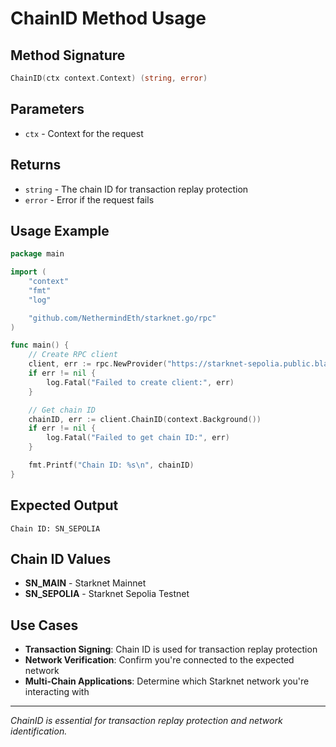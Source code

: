 # ChainID Method Usage

## Method Signature

```go
ChainID(ctx context.Context) (string, error)
```

## Parameters

- `ctx` - Context for the request

## Returns

- `string` - The chain ID for transaction replay protection
- `error` - Error if the request fails

## Usage Example

```go
package main

import (
    "context"
    "fmt"
    "log"

    "github.com/NethermindEth/starknet.go/rpc"
)

func main() {
    // Create RPC client
    client, err := rpc.NewProvider("https://starknet-sepolia.public.blastapi.io/rpc/v0_8")
    if err != nil {
        log.Fatal("Failed to create client:", err)
    }

    // Get chain ID
    chainID, err := client.ChainID(context.Background())
    if err != nil {
        log.Fatal("Failed to get chain ID:", err)
    }

    fmt.Printf("Chain ID: %s\n", chainID)
}
```

## Expected Output

```
Chain ID: SN_SEPOLIA
```

## Chain ID Values

- **SN_MAIN** - Starknet Mainnet
- **SN_SEPOLIA** - Starknet Sepolia Testnet

## Use Cases

- **Transaction Signing**: Chain ID is used for transaction replay protection
- **Network Verification**: Confirm you're connected to the expected network
- **Multi-Chain Applications**: Determine which Starknet network you're interacting with

---

*ChainID is essential for transaction replay protection and network identification.*